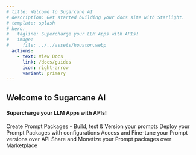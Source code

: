 ```yaml
---
# title: Welcome to Sugarcane AI
# description: Get started building your docs site with Starlight.
# template: splash
# hero:
#   tagline: Supercharge your LLM Apps with APIs!
#   image:
#     file: ../../assets/houston.webp
  actions:
    - text: View Docs
      link: /docs/guides
      icon: right-arrow
      variant: primary
---
```



## Welcome to Sugarcane AI
#### Supercharge your LLM Apps with APIs!

<CardGrid stagger>
    <Card title="Create Prompt Packages" icon="pencil">
        Create Prompt Packages - Build, test & Version your prompts
    </Card>
    <Card title="Publish Prompt Packages" icon="add-document">
        Deploy your Prompt Packages with configurations
    </Card>
    <Card title="Access Prompt Packages" icon="setting">
        Access and Fine-tune your Prompt versions over API
    </Card>
    <Card title="Share Prompt Packages" icon="open-book">
        Share and Monetize your Prompt packages over Marketplace
    </Card>
</CardGrid>
